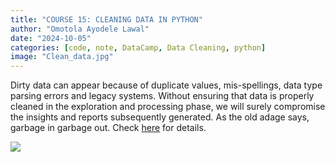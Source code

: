 ```yaml
---
title: "COURSE 15: CLEANING DATA IN PYTHON"
author: "Omotola Ayodele Lawal"
date: "2024-10-05"
categories: [code, note, DataCamp, Data Cleaning, python]
image: "Clean_data.jpg"
---
```


Dirty data can appear because of duplicate values, mis-spellings, data type parsing errors and legacy systems. Without ensuring that data is properly cleaned in the exploration and processing phase, we will surely compromise the insights and reports subsequently generated. As the old adage says, garbage in garbage out. Check [here](https://lawaloa.github.io/Clean_data){target="_blank"} for details.

![](Clean_data.jpg)
